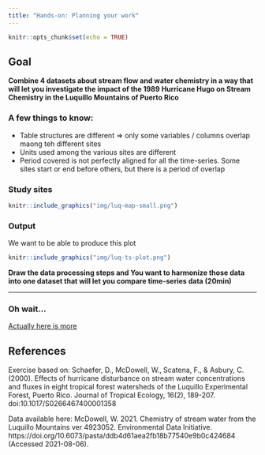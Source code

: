 ```yaml
---
title: "Hands-on: Planning your work"
---
```


```r
knitr::opts_chunk$set(echo = TRUE)
```


## Goal

**Combine 4 datasets about stream flow and water chemistry in a way that will let you investigate the impact of the 1989 Hurricane Hugo on Stream Chemistry in the Luquillo Mountains of Puerto Rico**


### A few things to know:

- Table structures are different => only some variables / columns overlap maong teh different sites
- Units used among the various sites are different
- Period covered is not perfectly aligned for all the time-series. Some sites start or end before others, but there is a period of overlap




### Study sites

```r
knitr::include_graphics("img/luq-map-small.png")
```

### Output

We want to be able to produce this plot
```r
knitr::include_graphics("img/luq-ts-plot.png")
```

**Draw the data processing steps and You want to harmonize those data into one dataset that will let you compare time-series data (20min)**

---

### Oh wait...

[Actually here is more](hands-on_drawings_p2.Rmd)


## References

Exercise based on: Schaefer, D., McDowell, W., Scatena, F., & Asbury, C. (2000). Effects of hurricane disturbance on stream water concentrations and fluxes in eight tropical forest watersheds of the Luquillo Experimental Forest, Puerto Rico. Journal of Tropical Ecology, 16(2), 189-207. doi:10.1017/S0266467400001358

Data available here: McDowell, W. 2021. Chemistry of stream water from the Luquillo Mountains ver 4923052. Environmental Data Initiative. https://doi.org/10.6073/pasta/ddb4d61aea2fb18b77540e9b0c424684 (Accessed 2021-08-06).
